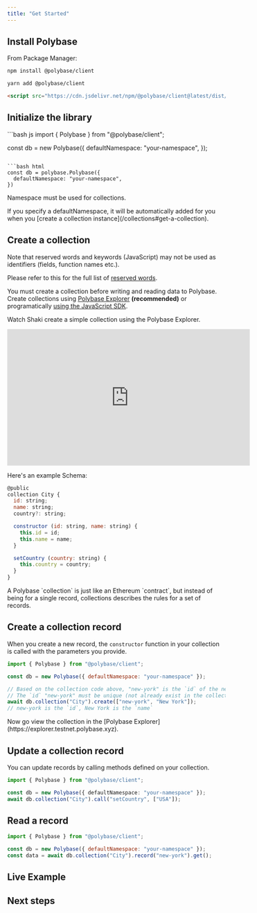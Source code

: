 ```yaml
---
title: "Get Started"
---
```


## Install Polybase

From Package Manager:

<CodeGroup>

```bash npm
npm install @polybase/client
```

```bash yarn
yarn add @polybase/client
```

```html html
<script src="https://cdn.jsdelivr.net/npm/@polybase/client@latest/dist/bundle.min.js"></script>
```

</CodeGroup>

## Initialize the library

<CodeGroup>
```bash js
import { Polybase } from "@polybase/client";

const db = new Polybase({
  defaultNamespace: "your-namespace",
});
```

```bash html
const db = polybase.Polybase({
  defaultNamespace: "your-namespace",
})
```
</CodeGroup>


<Warning>Namespace must be used for collections.</Warning>

<Info>
  If you specify a defaultNamespace, it will be automatically added for you when you [create a collection instance](/collections#get-a-collection).
</Info>

## Create a collection

<Warning>
  Note that reserved words and keywords (JavaScript) may not be used as identifiers (fields, function names etc.).

  Please refer to this for the full list of [reserved words](https://tc39.es/ecma262/#sec-keywords-and-reserved-words).
</Warning>

You must create a collection before writing and reading data to Polybase. Create collections using [Polybase Explorer](https://explorer.testnet.polybase.xyz) **(recommended)** or programatically [using the JavaScript SDK](/collections#create-collection-programmatically).


Watch Shaki create a simple collection using the Polybase Explorer. 
<iframe width="560" height="315" src="https://www.youtube.com/embed/EKHD7i1y4jc" title="Defining a collection in Polybase Explorer" frameborder="0" allow="accelerometer; autoplay; clipboard-write; encrypted-media; gyroscope; picture-in-picture; web-share" allowfullscreen></iframe>

Here's an example Schema:

```js
@public
collection City {
  id: string;
  name: string;
  country?: string;

  constructor (id: string, name: string) {
    this.id = id;
    this.name = name;
  }

  setCountry (country: string) {
    this.country = country;
  }
}
```

<Note>
A Polybase `collection` is just like an Ethereum `contract`, but instead of being for a single record, collections describes the rules for a set of records.
</Note>


## Create a collection record
When you create a new record, the `constructor` function in your collection is called with the parameters you provide.

```js
import { Polybase } from "@polybase/client";

const db = new Polybase({ defaultNamespace: "your-namespace" });

// Based on the collection code above, "new-york" is the `id` of the new record. 
// The `id` "new-york" must be unique (not already exist in the collection)
await db.collection("City").create(["new-york", "New York"]); 
// new-york is the `id`, New York is the `name`
```

<Note>
  Now go view the collection in the [Polybase Explorer](https://explorer.testnet.polybase.xyz).
</Note>

## Update a collection record

You can update records by calling methods defined on your collection.

```typescript
import { Polybase } from "@polybase/client";

const db = new Polybase({ defaultNamespace: "your-namespace" });
await db.collection("City").call("setCountry", ["USA"]);
```

## Read a record

```js
import { Polybase } from "@polybase/client";

const db = new Polybase({ defaultNamespace: "your-namespace" });
const data = await db.collection("City").record("new-york").get();
```

## Live Example

<Snippet file="examples/client-auth.mdx" /> 



## Next steps

<Card title="Understand Collections" icon="table" href="/collections">
</Card>

<Card title="FAQ" icon="question" href="/faq">
</Card>

<Card title="Read the Polybase Whitepaper" icon="file-lines" href="https://polybase.xyz/whitepaper">
</Card>